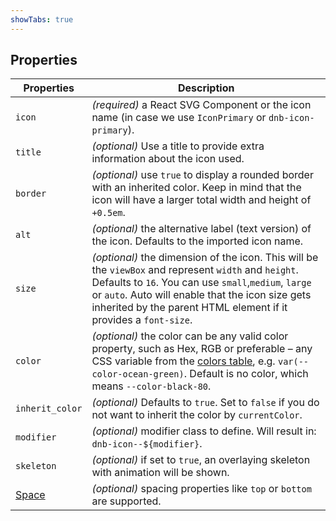 ```yaml
---
showTabs: true
---
```


## Properties

| Properties                              | Description                                                                                                                                                                                                                                                                           |
| --------------------------------------- | ------------------------------------------------------------------------------------------------------------------------------------------------------------------------------------------------------------------------------------------------------------------------------------- |
| `icon`                                  | _(required)_ a React SVG Component or the icon name (in case we use `IconPrimary` or `dnb-icon-primary`).                                                                                                                                                                             |
| `title`                                 | _(optional)_ Use a title to provide extra information about the icon used.                                                                                                                                                                                                            |
| `border`                                | _(optional)_ use `true` to display a rounded border with an inherited color. Keep in mind that the icon will have a larger total width and height of `+0.5em`.                                                                                                                        |
| `alt`                                   | _(optional)_ the alternative label (text version) of the icon. Defaults to the imported icon name.                                                                                                                                                                                    |
| `size`                                  | _(optional)_ the dimension of the icon. This will be the `viewBox` and represent `width` and `height`. Defaults to `16`. You can use `small`,`medium`, `large` or `auto`. Auto will enable that the icon size gets inherited by the parent HTML element if it provides a `font-size`. |
| `color`                                 | _(optional)_ the color can be any valid color property, such as Hex, RGB or preferable – any CSS variable from the [colors table](/uilib/usage/customisation/colors), e.g. `var(--color-ocean-green)`. Default is no color, which means `--color-black-80`.                           |
| `inherit_color`                         | _(optional)_ Defaults to `true`. Set to `false` if you do not want to inherit the color by `currentColor`.                                                                                                                                                                            |
| `modifier`                              | _(optional)_ modifier class to define. Will result in: `dnb-icon--${modifier}`.                                                                                                                                                                                                       |
| `skeleton`                              | _(optional)_ if set to `true`, an overlaying skeleton with animation will be shown.                                                                                                                                                                                                   |
| [Space](/uilib/layout/space/properties) | _(optional)_ spacing properties like `top` or `bottom` are supported.                                                                                                                                                                                                                 |
